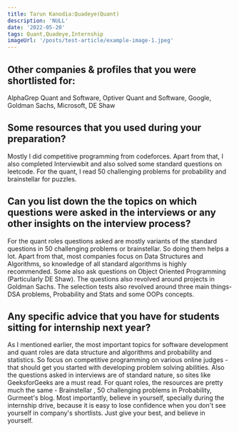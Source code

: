 ```yaml
---
title: Tarun Kanodia:Quadeye(Quant)
description: 'NULL' 
date: '2022-05-20'
tags: Quant,Quadeye,Internship
imageUrl: '/posts/test-article/example-image-1.jpeg'
---
```


## Other companies & profiles that you were shortlisted for:
AlphaGrep Quant and Software, Optiver Quant and Software, Google, Goldman Sachs, Microsoft, DE Shaw

## Some resources that you used during your preparation?
Mostly I did competitive programming from codeforces. Apart from that, I also completed Interviewbit and also solved some standard questions on leetcode. For the quant, I read 50 challenging problems for probability and brainstellar for puzzles.

## Can you list down the the topics on which questions were asked in the interviews or any other insights on the interview process?
For the quant roles questions asked are mostly variants of the standard questions in 50 challenging problems or brainstellar. So doing them helps a lot. Apart from that, most companies focus on Data Structures and Algorithms, so knowledge of all standard algorithms is highly recommended. Some also ask questions on Object Oriented Programming (Particularly DE Shaw). The questions also revolved around projects in Goldman Sachs. The selection tests also revolved around three main things- DSA problems, Probability and Stats and some OOPs concepts. 
## Any specific advice that you have for students sitting for internship next year?
As I mentioned earlier, the most important topics for software development and quant roles are data structure and algorithms and probability and statistics. So focus on competitive programming on various online judges - that should get you started with developing problem solving abilities. Also the questions asked in interviews are of standard nature, so sites like GeeksforGeeks are a must read. For quant roles, the resources are pretty much the same - Brainstellar , 50 challenging problems in Probability, Gurmeet's blog. Most importantly, believe in yourself, specially during the internship drive, because it is easy to lose confidence when you don't see yourself in company's shortlists. Just give your best, and believe in yourself.

